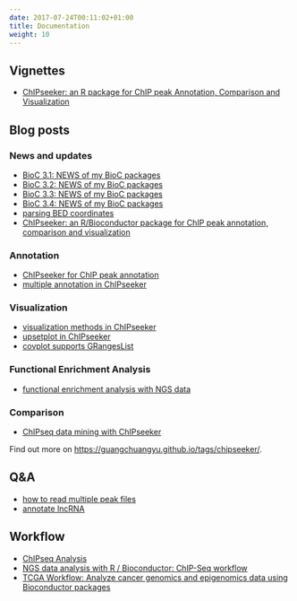 ```yaml
---
date: 2017-07-24T00:11:02+01:00
title: Documentation
weight: 10
---
```



<link rel="stylesheet" href="https://guangchuangyu.github.io/css/font-awesome.min.css">


## <i class="fa fa-book"></i> Vignettes

+ [ChIPseeker: an R package for ChIP peak Annotation, Comparison and Visualization](https://bioconductor.org/packages/release/bioc/vignettes/ChIPseeker/inst/doc/ChIPseeker.html)


## <i class="fa fa-wordpress"></i> Blog posts

### <i class="fa fa-angle-double-right"></i> News and updates

+ [BioC 3.1: NEWS of my BioC packages](https://guangchuangyu.github.io/2015/04/bioc-31-news-of-my-bioc-packages)
+ [BioC 3.2: NEWS of my BioC packages](https://guangchuangyu.github.io/2015/10/bioc-32-news-of-my-bioc-packages)
+ [BioC 3.3: NEWS of my BioC packages](https://guangchuangyu.github.io/2016/05/bioc-33-news-of-my-bioc-packages/)
+ [BioC 3.4: NEWS of my BioC packages](https://guangchuangyu.github.io/2016/10/bioc-34-news-of-my-bioc-packages)
+ [parsing BED coordinates](https://guangchuangyu.github.io/2015/08/parsing-bed-coordinates)
+ [ChIPseeker: an R/Bioconductor package for ChIP peak annotation, comparison and visualization](https://guangchuangyu.github.io/2015/07/chipseeker-an-r/bioconductor-package-for-chip-peak-annotation-comparison-and-visualization)


### <i class="fa fa-angle-double-right"></i> Annotation

+ [ChIPseeker for ChIP peak annotation](https://guangchuangyu.github.io/2014/04/chipseeker-for-chip-peak-annotation)
+ [multiple annotation in ChIPseeker](https://guangchuangyu.github.io/2014/10/multiple-annotation-in-chipseeker)


### <i class="fa fa-angle-double-right"></i> Visualization

+ [visualization methods in ChIPseeker](https://guangchuangyu.github.io/2014/04/visualization-methods-in-chipseeker)
+ [upsetplot in ChIPseeker](https://guangchuangyu.github.io/2015/07/upsetplot-in-chipseeker)
+ [covplot supports GRangesList](https://guangchuangyu.github.io/2016/02/covplot-supports-grangeslist)

### <i class="fa fa-angle-double-right"></i> Functional Enrichment Analysis

+ [functional enrichment analysis with NGS data](https://guangchuangyu.github.io/2015/08/functional-enrichment-analysis-with-ngs-data)

### <i class="fa fa-angle-double-right"></i> Comparison

+ [ChIPseq data mining with ChIPseeker](https://guangchuangyu.github.io/2015/10/chipseq-data-mining-with-chipseeker)

<i class="fa fa-hand-o-right"></i> Find out more on <https://guangchuangyu.github.io/tags/chipseeker/>.

## <i class="fa fa-support"></i> Q&A

+ [how to read multiple peak files](https://www.biostars.org/p/214557/#214623)
+ [annotate lncRNA](https://www.biostars.org/p/215069)


## <i class="fa fa-gift"></i> Workflow

+ [ChIPseq Analysis](http://compbio.ucdenver.edu/Hunter_lab/Phang/resources/Tzu-Software/ChIPseq.Analysis.html)
+ [NGS data analysis with R / Bioconductor: ChIP-Seq workflow](http://biocluster.ucr.edu/~rkaundal/workshops/R_feb2016/ChIPseq/ChIPseq.html)
+ [TCGA Workflow: Analyze cancer genomics and epigenomics data using Bioconductor packages](http://f1000research.com/articles/5-1542/)
